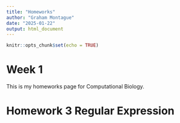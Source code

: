 ```yaml
---
title: "Homeworks"
author: "Graham Montague"
date: "2025-01-22"
output: html_document
---
```


```r
knitr::opts_chunk$set(echo = TRUE)
```

# Week 1
This is my homeworks page for Computational Biology.

# Homework 3 Regular Expression
